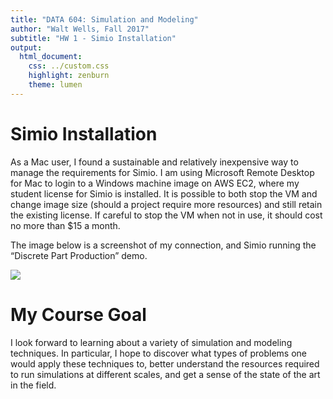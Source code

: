 ```yaml
---
title: "DATA 604: Simulation and Modeling"
author: "Walt Wells, Fall 2017"
subtitle: "HW 1 - Simio Installation"
output:
  html_document:
    css: ../custom.css
    highlight: zenburn
    theme: lumen
---
```


# Simio Installation

As a Mac user, I found a sustainable and relatively inexpensive way to manage the requirements for Simio.    I am using Microsoft Remote Desktop for Mac to login to a Windows machine image on AWS EC2, where my student license for Simio is installed.    It is possible to both stop the VM and change image size (should a project require more resources) and still retain the existing license.  If careful to stop the VM when not in use, it should cost no more than $15 a month. 

The image below is a screenshot of my connection, and Simio running the "Discrete Part Production" demo.  

![](PartProduction.png)

# My Course Goal

I look forward to learning about a variety of simulation and modeling techniques.   In particular, I hope to discover what types of problems one would apply these techniques to, better understand the resources required to run simulations at different scales, and get a sense of the state of the art in the field.  